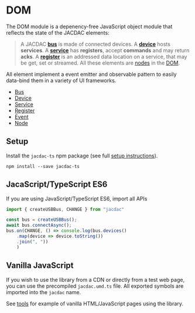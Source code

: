 # DOM

The DOM module is a depenency-free JavaScript object module 
that reflects the state of the JACDAC elements:

> A JACDAC **[bus](/clients/web/dom/bus)** is made of connected devices.
A **[device](/clients/web/dom/device)** hosts **services**.
A **[service](/clients/web/dom/service)** has **registers**, accept **commands**
and may return **acks**. A **[register](/clients/web/dom/register)** is an addressed data location
on a service, that may be get, set or streamed. All these elements are [nodes](/clients/web/dom/node) in the [DOM](/clients/web/dom).

All element implement a event emitter and observable pattern to
easily data-bind them in a variety of UI frameworks.

* [Bus](/clients/web/dom/bus)
* [Device](/clients/web/dom/device)
* [Service](/clients/web/dom/service)
* [Register](/clients/web/dom/register)
* [Event](/clients/web/dom/event)
* [Node](/clients/web/dom/node)

## Setup

Install the ``jacdac-ts`` npm package (see full [setup instructions](/clients/web/setup)).

```
npm install --save jacdac-ts
```

## JacaScript/TypeScript ES6

If you are using JavaScript/TypeScript ES6, import all APIs 

```javascript
import { createUSBBus, CHANGE } from "jacdac"

const bus = createUSBBus();
await bus.connectAsync();
bus.on(CHANGE, () => console.log(bus.devices()
    .map(device => device.toString())
    .join(", "))
    )
```

## Vanilla JavaScript

If you wish to use the library from a CDN or directly from a test web page, you can use the precompiled
``jacdac.umd.ts`` file. All exported symbols are imported into the ``jacdac`` name.

See [tools](/tools) for example of vanilla HTML/JavaScript pages using the library.
